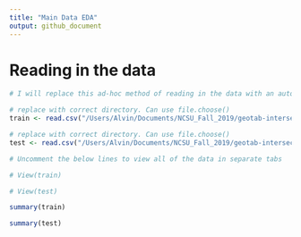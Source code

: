```yaml
---
title: "Main Data EDA"
output: github_document
---
```


# Reading in the data

```r
# I will replace this ad-hoc method of reading in the data with an automatic one

# replace with correct directory. Can use file.choose()
train <- read.csv("/Users/Alvin/Documents/NCSU_Fall_2019/geotab-intersection-congestion/bigquery-geotab-intersection-congestion-data/train.csv") 

# replace with correct directory. Can use file.choose()
test <- read.csv("/Users/Alvin/Documents/NCSU_Fall_2019/geotab-intersection-congestion/bigquery-geotab-intersection-congestion-data/test.csv") 
```

```r
# Uncomment the below lines to view all of the data in separate tabs

# View(train)

# View(test)
```

```r
summary(train)
```

```r
summary(test)
```



